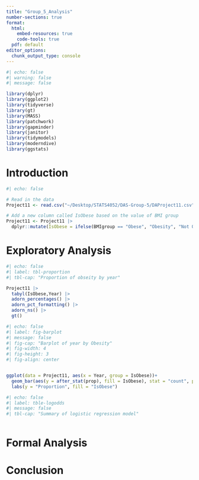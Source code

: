 ```yaml
---
title: "Group_5_Analysis"
number-sections: true
format: 
  html:
    embed-resources: true
    code-tools: true
  pdf: default
editor_options: 
  chunk_output_type: console
---
```


```r
#| echo: false
#| warning: false
#| message: false

library(dplyr)
library(ggplot2)
library(tidyverse)
library(gt)
library(MASS)
library(patchwork)
library(gapminder)
library(janitor)
library(tidymodels)
library(moderndive)
library(ggstats)
```

# Introduction {#sec-intro}

```r
#| echo: false

# Read in the data
Project11 <- read.csv("~/Desktop/STATS4052/DAS-Group-5/DAProject11.csv")

# Add a new column called IsObese based on the value of BMI group
Project11 <- Project11 |>
  dplyr::mutate(IsObese = ifelse(BMIgroup == "Obese", "Obesity", "Not Obesity"))
```

# Exploratory Analysis {#sec-exp}

```r
#| echo: false
#| label: tbl-proportion
#| tbl-cap: "Proportion of obseity by year"

Project11 |>
  tabyl(IsObese,Year) |>
  adorn_percentages() |>
  adorn_pct_formatting() |>
  adorn_ns() |>
  gt()
```

```r
#| echo: false
#| label: fig-barplot
#| message: false
#| fig-cap: "Barplot of year by Obesity"
#| fig-width: 4
#| fig-height: 3
#| fig-align: center


ggplot(data = Project11, aes(x = Year, group = IsObese))+
  geom_bar(aes(y = after_stat(prop), fill = IsObese), stat = "count", position = "dodge") +
  labs(y = "Proportion", fill = "IsObese")
```

```r
#| echo: false
#| label: tble-logodds
#| message: false
#| tbl-cap: "Summary of logistic regression model"



```

# Formal Analysis {#sec-formal}

# Conclusion {#sec-con}
